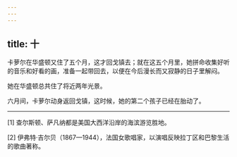 ```yaml
---
---
---
```

title: 十
---




卡萝尔在华盛顿又住了五个月，这才回戈镇去；就在这五个月里，她拼命收集好听的音乐和好看的画，准备一起带回去，以便在今后漫长而又寂静的日子里解闷。

她在华盛顿总共住了将近两年光景。

六月间，卡萝尔动身返回戈镇，这时候，她的第二个孩子已经在胎动了。



* * *



[1] 查尔斯顿、萨凡纳都是美国大西洋沿岸的海滨游览胜地。

[2] 伊弗特·吉尔贝（1867—1944），法国女歌唱家，以演唱反映拉丁区和巴黎生活的歌曲著称。